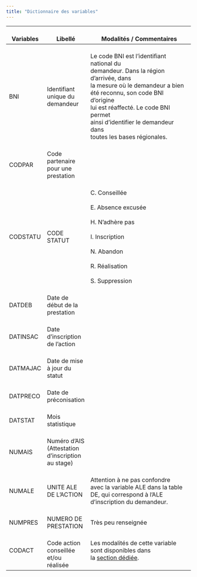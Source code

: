 ```yaml
---
title: "Dictionnaire des variables"
---
```


| <br>Variables | <br>Libellé                                               | <br>Modalités / Commentaires                                                                                                                                                                                                                                                                 |
|---------------|-----------------------------------------------------------|----------------------------------------------------------------------------------------------------------------------------------------------------------------------------------------------------------------------------------------------------------------------------------------------|
| <br>BNI       | <br>Identifiant unique du demandeur                       | <br>Le code BNI est l'identifiant national du<br> demandeur. Dans la région d'arrivée, dans <br>la mesure où le demandeur a bien<br> été reconnu, son code BNI d'origine <br>lui est réaffecté. Le code BNI permet <br>ainsi d'identifier le demandeur dans <br>toutes les bases régionales. |
| <br>CODPAR    | <br>Code partenaire pour une <br>prestation               | <br>                                                                                                                                                                                                                                                                                         |
| <br>CODSTATU  | <br>CODE STATUT                                           | <br>C. Conseillée<br> <br>E. Absence excusée<br> <br>H. N'adhère pas<br> <br>I. Inscription<br> <br>N. Abandon<br> <br>R. Réalisation<br> <br>S. Suppression                                                                                                                                 |
| <br>DATDEB    | <br>Date de début de la prestation                        | <br>                                                                                                                                                                                                                                                                                         |
| <br>DATINSAC  | <br>Date d'inscription de l'action                        | <br>                                                                                                                                                                                                                                                                                         |
| <br>DATMAJAC  | <br>Date de mise à jour du statut                         | <br>                                                                                                                                                                                                                                                                                         |
| <br>DATPRECO  | <br>Date de préconisation                                 | <br>                                                                                                                                                                                                                                                                                         |
| <br>DATSTAT   | <br>Mois statistique                                      | <br>                                                                                                                                                                                                                                                                                         |
| <br>NUMAIS    | <br>Numéro d'AIS (Attestation <br>d'inscription au stage) | <br>                                                                                                                                                                                                                                                                                         |
| <br>NUMALE    | <br>UNITE ALE DE L'ACTION                                 | <br>Attention à ne pas confondre <br>avec la variable ALE dans la table <br>DE, qui correspond à l'ALE <br>d'inscription du demandeur.                                                                                                                                                       |
| <br>NUMPRES   | <br>NUMERO DE PRESTATION                                  | <br>Très peu renseignée                                                                                                                                                                                                                                                                      |
| CODACT        | <br>Code action conseillée <br>et/ou réalisée             | Les modalités de cette variable sont disponibles dans <br>la [section dédiée](FHS_E3_variables/CODACT.qmd).                                                                                                                                                                                  |
